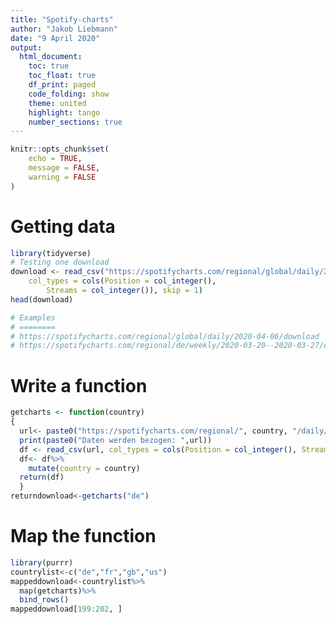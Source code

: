 ```yaml
---
title: "Spotify-charts"
author: "Jakob Liebmann"
date: "9 April 2020"
output:
  html_document:
    toc: true
    toc_float: true
    df_print: paged
    code_folding: show  
    theme: united
    highlight: tango
    number_sections: true
---
```


```r
knitr::opts_chunk$set(
	echo = TRUE,
	message = FALSE,
	warning = FALSE
)
```

# Getting data
```r
library(tidyverse)
# Testing one download
download <- read_csv("https://spotifycharts.com/regional/global/daily/2020-04-06/download", 
    col_types = cols(Position = col_integer(), 
        Streams = col_integer()), skip = 1)
head(download)

# Examples
# ========
# https://spotifycharts.com/regional/global/daily/2020-04-06/download
# https://spotifycharts.com/regional/de/weekly/2020-03-20--2020-03-27/download

```

# Write a function
```r
getcharts <- function(country)
{
  url<- paste0("https://spotifycharts.com/regional/", country, "/daily/2020-04-05/download")
  print(paste0("Daten werden bezogen: ",url))
  df <- read_csv(url, col_types = cols(Position = col_integer(), Streams = col_integer()), skip = 1)
  df<- df%>%
    mutate(country = country)
  return(df)
  }
returndownload<-getcharts("de")

```

# Map the function
```r
library(purrr)
countrylist<-c("de","fr","gb","us")
mappeddownload<-countrylist%>%
  map(getcharts)%>%
  bind_rows()
mappeddownload[199:202, ]
```

